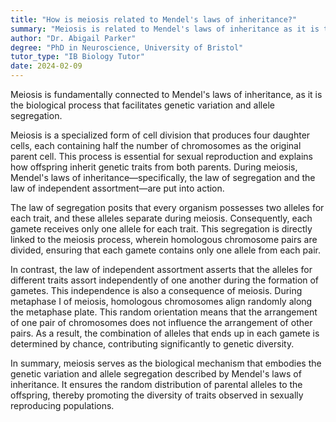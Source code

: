 ```yaml
---
title: "How is meiosis related to Mendel's laws of inheritance?"
summary: "Meiosis is related to Mendel's laws of inheritance as it is the process that allows for genetic variation and segregation."
author: "Dr. Abigail Parker"
degree: "PhD in Neuroscience, University of Bristol"
tutor_type: "IB Biology Tutor"
date: 2024-02-09
---
```


Meiosis is fundamentally connected to Mendel's laws of inheritance, as it is the biological process that facilitates genetic variation and allele segregation.

Meiosis is a specialized form of cell division that produces four daughter cells, each containing half the number of chromosomes as the original parent cell. This process is essential for sexual reproduction and explains how offspring inherit genetic traits from both parents. During meiosis, Mendel's laws of inheritance—specifically, the law of segregation and the law of independent assortment—are put into action.

The law of segregation posits that every organism possesses two alleles for each trait, and these alleles separate during meiosis. Consequently, each gamete receives only one allele for each trait. This segregation is directly linked to the meiosis process, wherein homologous chromosome pairs are divided, ensuring that each gamete contains only one allele from each pair.

In contrast, the law of independent assortment asserts that the alleles for different traits assort independently of one another during the formation of gametes. This independence is also a consequence of meiosis. During metaphase I of meiosis, homologous chromosomes align randomly along the metaphase plate. This random orientation means that the arrangement of one pair of chromosomes does not influence the arrangement of other pairs. As a result, the combination of alleles that ends up in each gamete is determined by chance, contributing significantly to genetic diversity.

In summary, meiosis serves as the biological mechanism that embodies the genetic variation and allele segregation described by Mendel's laws of inheritance. It ensures the random distribution of parental alleles to the offspring, thereby promoting the diversity of traits observed in sexually reproducing populations.
    